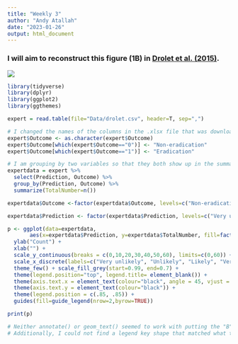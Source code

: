 ```yaml
---
title: "Weekly 3"
author: "Andy Atallah"
date: "2023-01-26"
output: html_document
---
```

### I will aim to reconstruct this figure (1B) in [Drolet et al. (2015)](https://www.jstor.org/stable/pdf/24432314.pdf?refreqid=excelsior%3A9c46a2d9bd6552f69aa40f3895a2613b&ab_segments=&origin=&acceptTC=1). 
![](/Users/terry/Desktop/Drolet.jpg)


```r
library(tidyverse)
library(dplyr)
library(ggplot2)
library(ggthemes)

expert = read.table(file="Data/drolet.csv", header=T, sep=",")

# I changed the names of the columns in the .xlsx file that was downloaded so they would be less unwieldy; they showed as multiple words with dots between them when I imported them previously. I would like to convert a column that had 0s and 1s into the description of the variable, which had been included in the column title by the researchers. 
expert$Outcome <- as.character(expert$Outcome)
expert$Outcome[which(expert$Outcome=="0")] <- "Non-eradication"
expert$Outcome[which(expert$Outcome=="1")] <- "Eradication"

# I am grouping by two variables so that they both show up in the summary.            
expertdata = expert %>%
  select(Prediction, Outcome) %>%
  group_by(Prediction, Outcome) %>%
  summarize(TotalNumber=n())

expertdata$Outcome <-factor(expertdata$Outcome, levels=c("Non-eradication", "Eradication"))

expertdata$Prediction <- factor(expertdata$Prediction, levels=c("Very unlikely", "Unlikely", "Likely", "Very likely"))

p <- ggplot(data=expertdata, 
       aes(x=expertdata$Prediction, y=expertdata$TotalNumber, fill=factor(Outcome))) +   geom_bar(position="dodge", stat="identity", width=0.5, color="black") +
  ylab("Count") +
  xlab("") +
  scale_y_continuous(breaks = c(0,10,20,30,40,50,60), limits=c(0,60)) +
  scale_x_discrete(labels=c("Very unlikely", "Unlikely", "Likely", "Very likely")) +
  theme_few() + scale_fill_grey(start=0.99, end=0.7) +
  theme(legend.position="top", legend.title= element_blank()) +
  theme(axis.text.x = element_text(colour="black", angle = 45, vjust = 1, hjust=1)) +
  theme(axis.text.y = element_text(colour="black")) + 
  theme(legend.position = c(.85, .85)) +
  guides(fill=guide_legend(nrow=2,byrow=TRUE)) 

print(p)

# Neither annotate() or geom_text() seemed to work with putting the "B" in the top left corner. I tried annotating it, but it accepted an x value, so I was forced to put in "Very unlikely." This made the B appear far more to the right than I wanted.
# Additionally, I could not find a legend key shape that matched what the researchers had, so I left that argument out.
```

